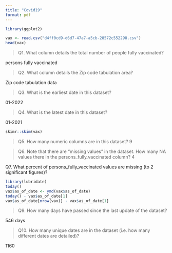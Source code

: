 ```yaml
---
title: "Covid19"
format: pdf
---
```


```r
library(ggplot2)

vax <- read.csv("d4ff0cd9-d6d7-47a7-a5cb-28572c552298.csv")
head(vax)

```
>Q1. What column details the total number of people fully vaccinated? 

persons fully vaccinated

>Q2. What column details the Zip code tabulation area? 

Zip code tabulation data 

>Q3. What is the earliest date in this dataset? 

01-2022


>Q4. What is the latest date in this dataset? 

01-2021

```r
skimr::skim(vax)
```

>Q5. How many numeric columns are in this dataset?
9

>Q6. Note that there are “missing values” in the dataset. How many NA values there in the persons_fully_vaccinated column? 
4

Q7. What percent of persons_fully_vaccinated values are missing (to 2 significant figures)? 


```r
library(lubridate)
today()
vax$as_of_date <- ymd(vax$as_of_date)
today() - vax$as_of_date[1]
vax$as_of_date[nrow(vax)] - vax$as_of_date[1]


```


>Q9. How many days have passed since the last update of the dataset? 

546 days

>Q10. How many unique dates are in the dataset (i.e. how many different dates are detailed)? 

1160